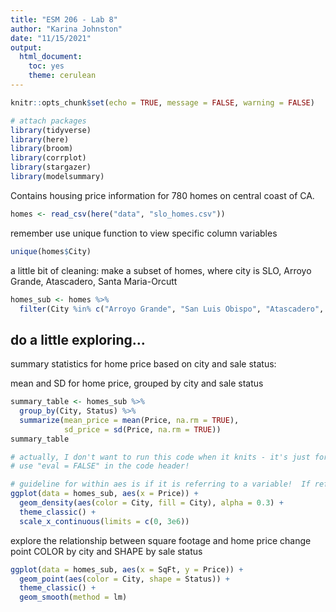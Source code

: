 ```yaml
---
title: "ESM 206 - Lab 8"
author: "Karina Johnston"
date: "11/15/2021"
output: 
  html_document: 
    toc: yes
    theme: cerulean
---
```


```r
knitr::opts_chunk$set(echo = TRUE, message = FALSE, warning = FALSE)

# attach packages
library(tidyverse)
library(here)
library(broom)
library(corrplot)
library(stargazer)
library(modelsummary)
```

Contains housing price information for 780 homes on central coast of CA.

```r
homes <- read_csv(here("data", "slo_homes.csv"))
```

remember use unique function to view specific column variables

```r
unique(homes$City)
```

a little bit of cleaning: make a subset of homes, where city is SLO, Arroyo Grande, Atascadero, Santa Maria-Orcutt 

```r
homes_sub <- homes %>% 
  filter(City %in% c("Arroyo Grande", "San Luis Obispo", "Atascadero", "Santa Maria-Orcutt"))
```

## do a little exploring...

summary statistics for home price based on city and sale status:

mean and SD for home price, grouped by city and sale status

```r
summary_table <- homes_sub %>% 
  group_by(City, Status) %>% 
  summarize(mean_price = mean(Price, na.rm = TRUE), 
            sd_price = sd(Price, na.rm = TRUE))
summary_table

# actually, I don't want to run this code when it knits - it's just for me
# use "eval = FALSE" in the code header!

# guideline for within aes is if it is referring to a variable!  If referring to a constant, then outside aes
ggplot(data = homes_sub, aes(x = Price)) +
  geom_density(aes(color = City, fill = City), alpha = 0.3) +
  theme_classic() +
  scale_x_continuous(limits = c(0, 3e6))
```

explore the relationship between square footage and home price
change point COLOR by city and SHAPE by sale status

```r
ggplot(data = homes_sub, aes(x = SqFt, y = Price)) +
  geom_point(aes(color = City, shape = Status)) +
  theme_classic() +
  geom_smooth(method = lm)
```

